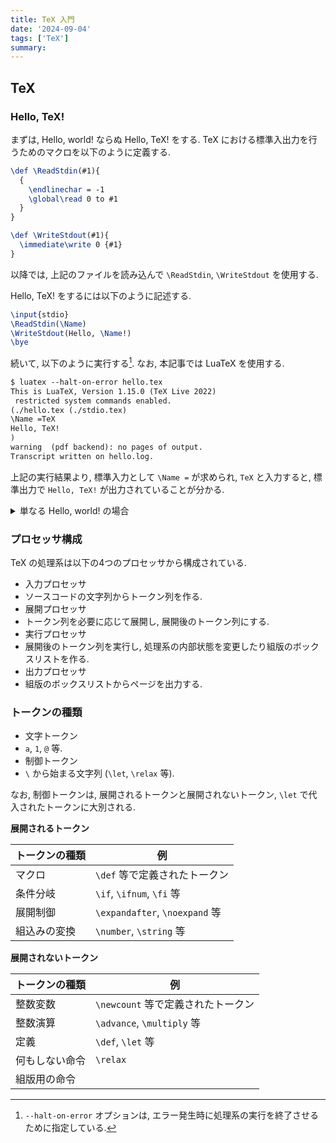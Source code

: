 ```yaml
---
title: TeX 入門
date: '2024-09-04'
tags: ['TeX']
summary: 
---
```


## TeX

### Hello, TeX!

まずは, Hello, world! ならぬ Hello, TeX! をする. TeX における標準入出力を行うためのマクロを以下のように定義する.

```tex:stdio.tex
\def \ReadStdin(#1){
  {
    \endlinechar = -1
    \global\read 0 to #1
  }
}

\def \WriteStdout(#1){
  \immediate\write 0 {#1}
}
```

以降では, 上記のファイルを読み込んで `\ReadStdin`, `\WriteStdout` を使用する.

Hello, TeX! をするには以下のように記述する.

```tex:hello.tex
\input{stdio}
\ReadStdin(\Name)
\WriteStdout(Hello, \Name!)
\bye
```

続いて, 以下のように実行する[^1]. なお, 本記事では LuaTeX を使用する.  

```txt
$ luatex --halt-on-error hello.tex 
This is LuaTeX, Version 1.15.0 (TeX Live 2022) 
 restricted system commands enabled.
(./hello.tex (./stdio.tex)
\Name =TeX
Hello, TeX!
)
warning  (pdf backend): no pages of output.
Transcript written on hello.log.

```

上記の実行結果より, 標準入力として `\Name =` が求められ, `TeX` と入力すると, 標準出力で `Hello, TeX!` が出力されていることが分かる.

<details>
<summary>単なる Hello, world! の場合</summary>

```julia:hello.jl
\input{stdio}
\WriteStdout(Hello, world!)
\bye
```

**実行結果**
```txt
luatex --halt-on-error hello.tex
This is LuaTeX, Version 1.15.0 (TeX Live 2022) 
 restricted system commands enabled.
(./hello.tex (./stdio.tex)
Hello, world!
)
warning  (pdf backend): no pages of output.
Transcript written on hello.log.

```
</details>

### プロセッサ構成

TeX の処理系は以下の4つのプロセッサから構成されている.

- 入力プロセッサ
 - ソースコードの文字列からトークン列を作る.
- 展開プロセッサ
 - トークン列を必要に応じて展開し, 展開後のトークン列にする.
- 実行プロセッサ
 - 展開後のトークン列を実行し, 処理系の内部状態を変更したり組版のボックスリストを作る.
- 出力プロセッサ
 - 組版のボックスリストからページを出力する.

### トークンの種類

- 文字トークン
 - `a`, `1`, `@` 等.
- 制御トークン
 - `\` から始まる文字列 (`\let`, `\relax` 等).

なお, 制御トークンは, 展開されるトークンと展開されないトークン, `\let` で代入されたトークンに大別される. 

**展開されるトークン**

|トークンの種類|例|
|---|---|
|マクロ|`\def` 等で定義されたトークン|
|条件分岐|`\if`, `\ifnum`, `\fi` 等|
|展開制御|`\expandafter`, `\noexpand` 等|
|組込みの変換|`\number`, `\string` 等|

**展開されないトークン**

|トークンの種類|例|
|---|---|
|整数変数|`\newcount` 等で定義されたトークン|
|整数演算|`\advance`, `\multiply` 等|
|定義|`\def`, `\let` 等|
|何もしない命令|`\relax`|
|組版用の命令||


[^1]: `--halt-on-error` オプションは, エラー発生時に処理系の実行を終了させるために指定している.